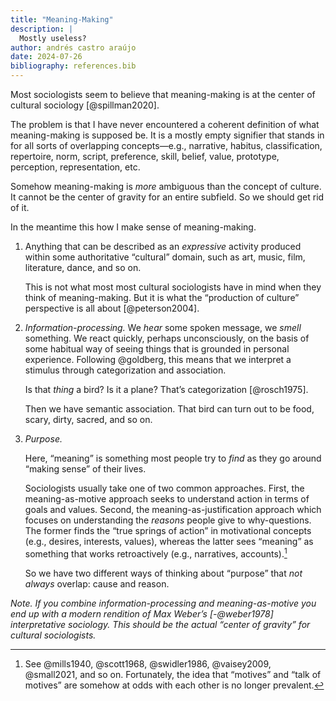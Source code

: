 ```yaml
---
title: "Meaning-Making"
description: |
  Mostly useless?
author: andrés castro araújo
date: 2024-07-26
bibliography: references.bib
---
```


Most sociologists seem to believe that [meaning-making]{.allcaps} is at the center of [cultural sociology]{.allcaps} [@spillman2020].

The problem is that I have never encountered a coherent definition of what [meaning-making]{.allcaps} is supposed be. It is a mostly empty signifier that stands in for all sorts of overlapping concepts—e.g., narrative, habitus, classification, repertoire, norm, script, preference, skill, belief, value, prototype, perception, representation, etc.

Somehow [meaning-making]{.allcaps} is *more* ambiguous than the concept of [culture]{.allcaps}. It cannot be the center of gravity for an entire subfield. So we should get rid of it.

In the meantime this how I make sense of [meaning-making]{.allcaps}.

1.  Anything that can be described as an *expressive* activity produced within some authoritative "cultural" domain, such as art, music, film, literature, dance, and so on.

    This is not what most most cultural sociologists have in mind when they think of [meaning-making]{.allcaps}. But it is what the "production of culture" perspective is all about [@peterson2004].

2.  *Information-processing.* We *hear* some spoken message, we *smell* something. We react quickly, perhaps unconsciously, on the basis of some habitual way of seeing things that is grounded in personal experience. Following @goldberg, this means that we [interpret]{.allcaps} a stimulus through [categorization]{.allcaps} and [association]{.allcaps}.

    Is that *thing* a bird? Is it a plane? That's [categorization]{.allcaps} [@rosch1975].

    Then we have [semantic association]{.allcaps}. That bird can turn out to be food, scary, dirty, sacred, and so on.

3.  *Purpose.*

    Here, "meaning" is something most people try to *find* as they go around "making sense" of their lives.

    Sociologists usually take one of two common approaches. First, the meaning-as-motive approach seeks to understand action in terms of goals and values. Second, the meaning-as-justification approach which focuses on understanding the *reasons* people give to why-questions. The former finds the "true springs of action" in motivational concepts (e.g., desires, interests, values), whereas the latter sees "meaning" as something that works retroactively (e.g., narratives, accounts).[^1]

    So we have two different ways of thinking about "purpose" that *not always* overlap: [cause]{.allcaps} and [reason]{.allcaps}.

[^1]: See @mills1940, @scott1968, @swidler1986, @vaisey2009, @small2021, and so on. Fortunately, the idea that "motives" and "talk of motives" are somehow at odds with each other is no longer prevalent.

*Note. If you combine information-processing and meaning-as-motive you end up with a modern rendition of Max Weber's [-@weber1978] interpretative sociology. This should be the actual "center of gravity" for cultural sociologists.*
